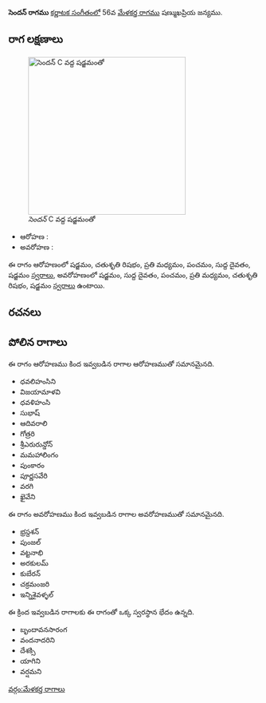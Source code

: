 {{Infobox ragam
	| name          	= సెందన్
	| synonym	    	= 
	| mela          	= 
	| chakra        	= 
	| janaka        	= 
	| type          	= ఔదవ
	| arohanam      	= {{svaraC|S|R2|M2|P|D1|S'}} 
	| avarohanam    	= {{svaraC|S'|D1|P|M2|R2|S}}
	| jeeva         	=
	| chhaya        	=
	| nyasa         	=
	| vishesha      	= 
	| equivalent  		= 
}}
{{కర్ణాటక సంగీత రాగాలు}}
'''సెందన్ రాగము''' [[కర్ణాటక సంగీతం]]లో 56వ [[మేళకర్త రాగము]] షణ్ముఖప్రియ జన్యము. 


==రాగ లక్షణాలు==
[[Image:sendan_kb2wiki.png|thumb|right|316px|''సెందన్'' C వద్ద షడ్జమంతో]]

* ఆరోహణ : {{svaraC|S|R2|M2|P|D1|S'}} 
* అవరోహణ : {{svaraC|S'|D1|P|M2|R2|S}}

ఈ రాగం ఆరోహణంలో షడ్జమం, చతుశృతి రిషభం, ప్రతి మధ్యమం, పంచమం, సుద్ద దైవతం, షడ్జమం [[స్వరాలు]], అవరోహణంలో షడ్జమం, సుద్ద దైవతం, పంచమం, ప్రతి మధ్యమం, చతుశృతి రిషభం, షడ్జమం [[స్వరాలు]] ఉంటాయి.

==రచనలు==



==పోలిన రాగాలు==
ఈ రాగం ఆరోహణము కింద ఇవ్వబడిన రాగాల ఆరోహణముతో సమానమైనది.
* ధవలిహంసిని
* విజయామాళవి
* ధవళిహంసి
* సుభాష్
*  ఆదివరాలి
* గోత్రరి
*  శ్రీఎరురున్డోన్
* మమహాలింగం
* పుంకారం
* పూర్ణసవేరి
* వరగి
* ఖైవేని

ఈ రాగం అవరోహణము కింద ఇవ్వబడిన రాగాల అవరోహణముతో సమానమైనది.
* భ్రస్దశన్
* పుంజల్
* వట్టనాభి
* అరకులమ్
* కుబేరన్
*  చక్రమంజరి
* ఇన్నిశైవళ్ళల్

ఈ క్రింద ఇవ్వబడిన రాగాలకు ఈ రాగంతో ఒక్క స్వరస్థాన భేదం ఉన్నది.
*  బృందావనసారంగ
* వందనాదరిని
* దేశక్సి
* యాగిని
* వర్షమని



[[వర్గం:మేళకర్త రాగాలు]]
